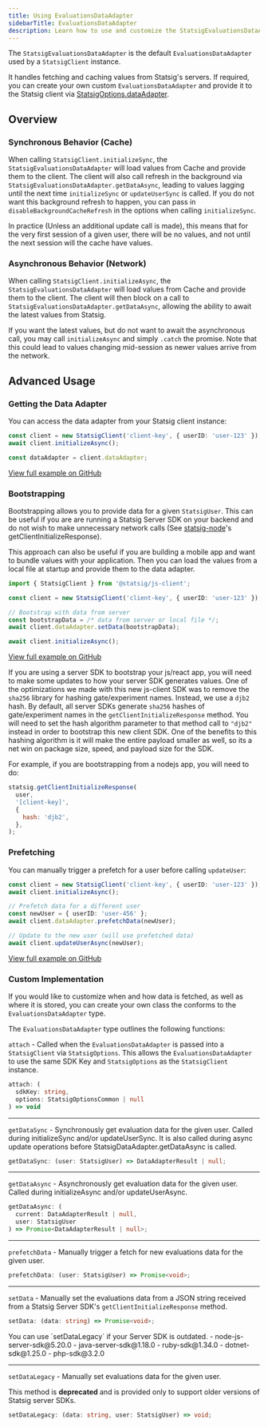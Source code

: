 ```yaml
---
title: Using EvaluationsDataAdapter
sidebarTitle: EvaluationsDataAdapter
description: Learn how to use and customize the StatsigEvaluationsDataAdapter for caching and fetching evaluation data.
---
```


The `StatsigEvaluationsDataAdapter` is the default `EvaluationsDataAdapter` used by a `StatsigClient` instance.

It handles fetching and caching values from Statsig's servers. If required, you can create your own custom `EvaluationsDataAdapter`
and provide it to the Statsig client via [StatsigOptions.dataAdapter](/client/javascript-sdk#statsig-options).

## Overview

### Synchronous Behavior (Cache)

When calling `StatsigClient.initializeSync`, the `StatsigEvaluationsDataAdapter` will load values
from Cache and provide them to the client. The client will also call refresh in the background via
`StatsigEvaluationsDataAdapter.getDataAsync`, leading to values lagging until the next time `initializeSync` or `updateUserSync` is called. If you do not want this background refresh to happen, you can pass in `disableBackgroundCacheRefresh` in the options when calling `initializeSync`.

In practice (Unless an additional update call is made), this means that for the very first session of a given user, there will be no values, and not until the next session will the cache have values.

### Asynchronous Behavior (Network)

When calling `StatsigClient.initializeAsync`, the `StatsigEvaluationsDataAdapter` will load values
from Cache and provide them to the client. The client will then block on a call to `StatsigEvaluationsDataAdapter.getDataAsync`,
allowing the ability to await the latest values from Statsig.

If you want the latest values, but do not want to await the asynchronous call, you may call `initializeAsync` and simply `.catch` the promise. Note that
this could lead to values changing mid-session as newer values arrive from the network.

## Advanced Usage

### Getting the Data Adapter

You can access the data adapter from your Statsig client instance:

```typescript
const client = new StatsigClient('client-key', { userID: 'user-123' });
await client.initializeAsync();

const dataAdapter = client.dataAdapter;
```

[View full example on GitHub](https://github.com/statsig-io/js-client-monorepo/blob/main/samples/react/src/samples/precomputed-client/sample-precomp-get-data-adapter.tsx)

### Bootstrapping

Bootstrapping allows you to provide data for a given `StatsigUser`. This can be useful if you are are running a
Statsig Server SDK on your backend and do not wish to make unnecessary network calls (See [statsig-node](/server/nodejsServerSDK#bootstrap)'s getClientInitializeResponse).

This approach can also be useful if you are building a mobile app and want to bundle values with your application. Then you can load the values from a local file at startup and provide them to the data adapter.

```typescript
import { StatsigClient } from '@statsig/js-client';

const client = new StatsigClient('client-key', { userID: 'user-123' });

// Bootstrap with data from server
const bootstrapData = /* data from server or local file */;
await client.dataAdapter.setData(bootstrapData);

await client.initializeAsync();
```

[View full example on GitHub](https://github.com/statsig-io/js-client-monorepo/blob/main/samples/react/src/samples/precomputed-client/sample-precomp-bootstrap.tsx)

If you are using a server SDK to bootstrap your js/react app, you will need to make some updates to how your server SDK generates values.  One of the optimizations we made with this new js-client SDK was to remove the `sha256` library for hashing gate/experiment names.  Instead, we use a `djb2` hash.  By default, all server SDKs generate `sha256` hashes of gate/experiment names in the `getClientInitializeResponse` method.  You will need to set the hash algorithm parameter to that method call to `"djb2"` instead in order to bootstrap this new client SDK.  One of the benefits to this hashing algorithm is it will make the entire payload smaller as well, so its a net win on package size, speed, and payload size for the SDK.

For example, if you are bootstrapping from a nodejs app, you will need to do:

```js
statsig.getClientInitializeResponse(
  user,
  '[client-key]',
  {
    hash: 'djb2',
  },
);
```

### Prefetching

You can manually trigger a prefetch for a user before calling `updateUser`:

```typescript
const client = new StatsigClient('client-key', { userID: 'user-123' });
await client.initializeAsync();

// Prefetch data for a different user
const newUser = { userID: 'user-456' };
await client.dataAdapter.prefetchData(newUser);

// Update to the new user (will use prefetched data)
await client.updateUserAsync(newUser);
```

[View full example on GitHub](https://github.com/statsig-io/js-client-monorepo/blob/main/samples/react/src/samples/precomputed-client/sample-precomp-prefetch.tsx)

### Custom Implementation

If you would like to customize when and how data is fetched, as well as where it is stored, you can create your own class the conforms to the `EvaluationsDataAdapter` type.

The `EvaluationsDataAdapter` type outlines the following functions:

`attach` - Called when the `EvaluationsDataAdapter` is passed into a `StatsigClient` via `StatsigOptions`. This allows the `EvaluationsDataAdapter` to use
  the same SDK Key and `StatsigOptions` as the `StatsigClient` instance.

```typescript
attach: (
  sdkKey: string, 
  options: StatsigOptionsCommon | null
) => void
```

---

`getDataSync` - Synchronously get evaluation data for the given user. Called during initializeSync and/or updateUserSync. It is also called during
  async update operations before StatsigDataAdapter.getDataAsync is called.

```typescript
getDataSync: (user: StatsigUser) => DataAdapterResult | null;
```

---

`getDataAsync` - Asynchronously get evaluation data for the given user. Called during initializeAsync and/or updateUserAsync.
```typescript
getDataAsync: (
  current: DataAdapterResult | null, 
  user: StatsigUser
) => Promise<DataAdapterResult | null>;
```

---

`prefetchData` - Manually trigger a fetch for new evaluations data for the given user.
```typescript
prefetchData: (user: StatsigUser) => Promise<void>;
```

---

`setData` - Manually set the evaluations data from a JSON string received from a Statsig Server SDK's `getClientInitializeResponse` method.

```typescript
setData: (data: string) => Promise<void>;
```

<Note>
You can use `setDataLegacy` if your Server SDK is outdated.
</Note>

<Accordion title="setData is supported by the following Statsig Server SDKs">
- node-js-server-sdk@5.20.0
- java-server-sdk@1.18.0
- ruby-sdk@1.34.0
- dotnet-sdk@1.25.0
- php-sdk@3.2.0
</Accordion>


---

`setDataLegacy` - Manually set evaluations data for the given user.

This method is **deprecated** and is provided only to support older versions of Statsig server SDKs.

```typescript
setDataLegacy: (data: string, user: StatsigUser) => void;
```
